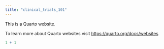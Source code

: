 ```yaml
---
title: "clinical_trials_101"
---
```


This is a Quarto website.

To learn more about Quarto websites visit <https://quarto.org/docs/websites>.

```r
1 + 1
```
